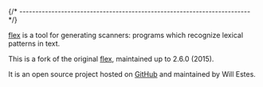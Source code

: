 
{/* ------------------------------------------------------------------------ */}

[flex](https://github.com/westes/flex) is a tool for generating scanners: programs which recognize lexical patterns in text.

This is a fork of the original [flex](https://sourceforge.net/projects/flex/), maintained up to 2.6.0 (2015).

It is an open source project hosted on
[GitHub](https://github.com/westes/flex)
and maintained by Will Estes.
